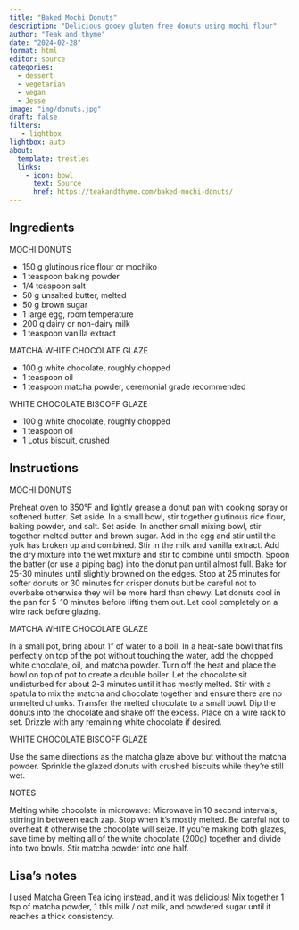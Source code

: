 ```yaml
---
title: "Baked Mochi Donuts"
description: "Delicious gooey gluten free donuts using mochi flour"
author: "Teak and thyme"
date: "2024-02-28"
format: html
editor: source
categories:
  - dessert
  - vegetarian
  - vegan
  - Jesse
image: "img/donuts.jpg"
draft: false
filters:
   - lightbox
lightbox: auto
about:
  template: trestles
  links:
    - icon: bowl
      text: Source
      href: https://teakandthyme.com/baked-mochi-donuts/
---
```


## Ingredients

MOCHI DONUTS

- 150 g glutinous rice flour or mochiko
- 1 teaspoon baking powder
- 1/4 teaspoon salt
- 50 g unsalted butter, melted
- 50 g brown sugar
- 1 large egg, room temperature
- 200 g dairy or non-dairy milk
- 1 teaspoon vanilla extract

MATCHA WHITE CHOCOLATE GLAZE

- 100 g white chocolate, roughly chopped
- 1 teaspoon oil
- 1 teaspoon matcha powder, ceremonial grade recommended

WHITE CHOCOLATE BISCOFF GLAZE

- 100 g white chocolate, roughly chopped
- 1 teaspoon oil
- 1 Lotus biscuit, crushed

## Instructions

MOCHI DONUTS

Preheat oven to 350°F and lightly grease a donut pan with cooking spray or softened butter. Set aside.
In a small bowl, stir together glutinous rice flour, baking powder, and salt. Set aside.
In another small mixing bowl, stir together melted butter and brown sugar. Add in the egg and stir until the yolk has broken up and combined. Stir in the milk and vanilla extract.
Add the dry mixture into the wet mixture and stir to combine until smooth.
Spoon the batter (or use a piping bag) into the donut pan until almost full.
Bake for 25-30 minutes until slightly browned on the edges. Stop at 25 minutes for softer donuts or 30 minutes for crisper donuts but be careful not to overbake otherwise they will be more hard than chewy.
Let donuts cool in the pan for 5-10 minutes before lifting them out. Let cool completely on a wire rack before glazing.

MATCHA WHITE CHOCOLATE GLAZE

In a small pot, bring about 1” of water to a boil.
In a heat-safe bowl that fits perfectly on top of the pot without touching the water, add the chopped white chocolate, oil, and matcha powder.
Turn off the heat and place the bowl on top of pot to create a double boiler. Let the chocolate sit undisturbed for about 2-3 minutes until it has mostly melted. Stir with a spatula to mix the matcha and chocolate together and ensure there are no unmelted chunks.
Transfer the melted chocolate to a small bowl. Dip the donuts into the chocolate and shake off the excess. Place on a wire rack to set. Drizzle with any remaining white chocolate if desired.

WHITE CHOCOLATE BISCOFF GLAZE

Use the same directions as the matcha glaze above but without the matcha powder.
Sprinkle the glazed donuts with crushed biscuits while they’re still wet.

NOTES

Melting white chocolate in microwave: Microwave in 10 second intervals, stirring in between each zap. Stop when it's mostly melted. Be careful not to overheat it otherwise the chocolate will seize.
If you’re making both glazes, save time by melting all of the white chocolate (200g) together and divide into two bowls. Stir matcha powder into one half.

## Lisa's notes

I used Matcha Green Tea icing instead, and it was delicious! Mix together 1 tsp of matcha powder, 1 tbls milk / oat milk, and powdered sugar until it reaches a thick consistency. 
